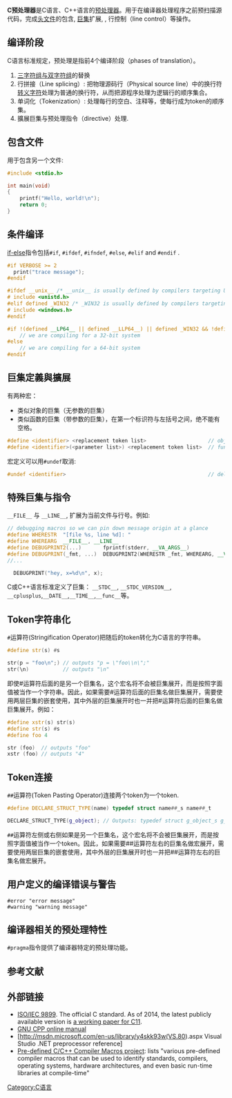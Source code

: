 {{refimprove|time=2017-03-20T08:23:08+00:00}}
'''C预处理器'''是C语言、C++语言的[[预处理器|预处理器]]。用于在编译器处理程序之前预扫描源代码，完成[[头文件|头文件]]的包含, [[巨集|巨集]]扩展, {{tsl|en|conditional compilation|条件编译}}, 行控制（line control）等操作。

== 编译阶段 ==
C语言标准规定，预处理是指前4个编译阶段（phases of translation）。
# [[三字符组与双字符组|三字符组与双字符组]]的替换
# 行拼接（Line splicing）: 把物理源码行（Physical source line）中的换行符[[转义字符|转义字符]]处理为普通的换行符，从而把源程序处理为逻辑行的顺序集合。
# 单词化（Tokenization）: 处理每行的空白、注释等，使每行成为token的顺序集。
# 擴展巨集与预处理指令（directive）处理.

== 包含文件  ==

用于包含另一个文件:

<syntaxhighlight lang="cpp">
#include <stdio.h>

int main(void)
{
    printf("Hello, world!\n");
    return 0;
}
</syntaxhighlight>

== 条件编译 ==

[[条件运算式|if-else]]指令包括<code>#if</code>, <code>#ifdef</code>, <code>#ifndef</code>, <code>#else</code>, <code>#elif</code> and <code>#endif</code> .

<syntaxhighlight lang="cpp">
#if VERBOSE >= 2
  print("trace message");
#endif

#ifdef __unix__ /* __unix__ is usually defined by compilers targeting Unix systems */
# include <unistd.h>
#elif defined _WIN32 /* _WIN32 is usually defined by compilers targeting 32 or 64 bit Windows systems */
# include <windows.h>
#endif
</syntaxhighlight>


<syntaxhighlight lang="cpp">
#if !(defined __LP64__ || defined __LLP64__) || defined _WIN32 && !defined _WIN64
	// we are compiling for a 32-bit system
#else
	// we are compiling for a 64-bit system
#endif
</syntaxhighlight>
 

== 巨集定義與擴展 ==
有两种宏： 
* 类似对象的巨集（无参数的巨集）
* 类似函数的巨集（带参数的巨集），在第一个标识符与左括号之间，绝不能有空格。 

<syntaxhighlight lang="cpp">
#define <identifier> <replacement token list>                    // object-like macro
#define <identifier>(<parameter list>) <replacement token list>  // function-like macro, note parameters
</syntaxhighlight> 

宏定义可以用<code>#undef</code>取消:
<syntaxhighlight lang="cpp">
#undef <identifier>                                              // delete the macro
</syntaxhighlight>

== 特殊巨集与指令 ==

<code>__FILE__</code> 与 <code>__LINE__</code>, 扩展为当前文件与行号。例如:

<syntaxhighlight lang="cpp">
// debugging macros so we can pin down message origin at a glance
#define WHERESTR  "[file %s, line %d]: "
#define WHEREARG  __FILE__, __LINE__
#define DEBUGPRINT2(...)       fprintf(stderr, __VA_ARGS__)
#define DEBUGPRINT(_fmt, ...)  DEBUGPRINT2(WHERESTR _fmt, WHEREARG, __VA_ARGS__)
//...

  DEBUGPRINT("hey, x=%d\n", x);
</syntaxhighlight>
 
C或C++语言标准定义了巨集： <code>__STDC__</code>, <code>__STDC_VERSION__</code>, <code>__cplusplus</code>,<code>__DATE__</code>,<code>__TIME__</code>,<code>__func__</code>等。

== Token字符串化==

<code>#</code>运算符(Stringification Operator)把随后的token转化为C语言的字符串。 
<syntaxhighlight lang="cpp">
#define str(s) #s

str(p = "foo\n";) // outputs "p = \"foo\\n\";"
str(\n)           // outputs "\n"
</syntaxhighlight>

即使#运算符后面的是另一个巨集名，这个宏名将不会被巨集展开，而是按照字面值被当作一个字符串。因此，如果需要#运算符后面的巨集名做巨集展开，需要使用两层巨集的嵌套使用，其中外层的巨集展开时也一并把#运算符后面的巨集名做巨集展开。例如： 

<syntaxhighlight lang="cpp">
#define xstr(s) str(s)
#define str(s) #s
#define foo 4

str (foo)  // outputs "foo"
xstr (foo) // outputs "4"
</syntaxhighlight>

== Token连接 ==
<code>##</code>运算符(Token Pasting Operator)连接两个token为一个token.
<syntaxhighlight lang="cpp">
#define DECLARE_STRUCT_TYPE(name) typedef struct name##_s name##_t

DECLARE_STRUCT_TYPE(g_object); // Outputs: typedef struct g_object_s g_object_t;
</syntaxhighlight>

<code>##</code>运算符左侧或右侧如果是另一个巨集名，这个宏名将不会被巨集展开，而是按照字面值被当作一个token。因此，如果需要##运算符左右的巨集名做宏展开，需要使用两层巨集的嵌套使用，其中外层的巨集展开时也一并把##运算符左右的巨集名做宏展开。

== 用户定义的编译错误与警告 ==
<syntaxhighlight lang="text">
#error "error message"
#warning "warning message"
</syntaxhighlight>

==  编译器相关的预处理特性 ==

<code>#pragma</code>指令提供了编译器特定的预处理功能。 
== 参考文献==

{{reflist}}

== 外部链接 ==
{{Wikibooks|C Programming/Preprocessor}}
* [http://www.open-std.org/JTC1/SC22/WG14/www/standards ISO/IEC 9899]{{Wayback|url=http://www.open-std.org/JTC1/SC22/WG14/www/standards |date=20150523043258 }}. The official C standard. As of 2014, the latest publicly available version is [http://www.open-std.org/jtc1/sc22/wg14/www/docs/n1124.pdf a working paper for C11]{{Wayback|url=http://www.open-std.org/jtc1/sc22/wg14/www/docs/n1124.pdf |date=20110124052108 }}.
* [https://gcc.gnu.org/onlinedocs/cpp/index.html GNU CPP online manual]{{Wayback|url=https://gcc.gnu.org/onlinedocs/cpp/index.html |date=20170507093504 }}
* [http://msdn.microsoft.com/en-us/library/y4skk93w(VS.80).aspx Visual Studio .NET preprocessor reference]{{Wayback|url=http://msdn.microsoft.com/en-us/library/y4skk93w(VS.80).aspx |date=20151106011613 }}
* [http://predef.sourceforge.net/ Pre-defined C/C++ Compiler Macros project]{{Wayback|url=http://predef.sourceforge.net/ |date=20120702145939 }}: lists "various pre-defined compiler macros that can be used to identify standards, compilers, operating systems, hardware architectures, and even basic run-time libraries at compile-time"

{{CProLang}}

[[Category:C语言|Category:C语言]]